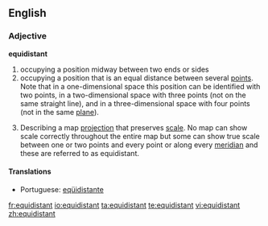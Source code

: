 ==English==

===Adjective===
'''equidistant'''
# occupying a position midway between two ends or sides
# occupying a position that is an equal distance between several [[point]]s.  Note that in a one-dimensional space this position can be identified with two points, in a two-dimensional space with three points (not on the same straight line), and in a three-dimensional space with four points (not in the same [[plane]]).
#{{cartography}} Describing a map [[projection]] that preserves [[scale]]. No map can show scale correctly throughout the entire map but some can show true scale between one or two points and every point or along every [[meridian]] and these are referred to as equidistant.

====Translations====
{{top}}
*Portuguese: [[eqüidistante]]
{{mid}}
{{bottom}}

[[fr:equidistant]]
[[io:equidistant]]
[[ta:equidistant]]
[[te:equidistant]]
[[vi:equidistant]]
[[zh:equidistant]]
